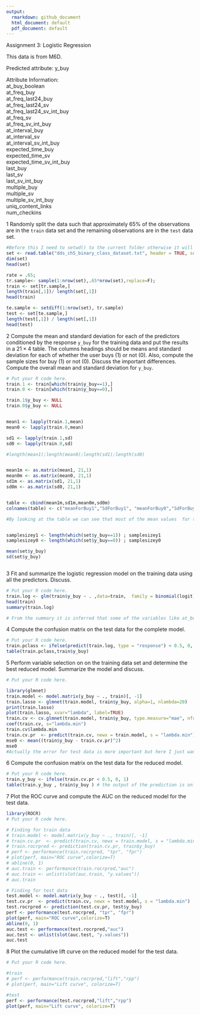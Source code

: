 ```yaml
---
output:
  rmarkdown: github_document
  html_document: default
  pdf_document: default
---
```


Assignment 3:  Logistic Regression

This data is from M6D.

Predicted attribute: y_buy 

Attribute Information:  
at_buy_boolean  
at_freq_buy        
at_freq_last24_buy  
at_freq_last24_sv   
at_freq_last24_sv_int_buy  
at_freq_sv         
at_freq_sv_int_buy  
at_interval_buy        
at_interval_sv  
at_interval_sv_int_buy   
expected_time_buy  
expected_time_sv  
expected_time_sv_int_buy  
last_buy              
last_sv  
last_sv_int_buy     
multiple_buy  
multiple_sv       
multiple_sv_int_buy  
uniq_content_links  
num_checkins  

1 Randomly split the data such that approximately 65% of the observations are in the `train` data set and the remaining observations are in the `test` data set.
```r
#Before this I need to setwd() to the current folder otherwise it will not work
set <- read.table("dds_ch5_binary_class_dataset.txt", header = TRUE, sep = "\t")
dim(set)
head(set)

rate = .65;
tr.sample<- sample(1:nrow(set),.65*nrow(set),replace=F);
train <- set[tr.sample,]
length(train[,1])/ length(set[,1])
head(train)

te.sample <- setdiff(1:nrow(set), tr.sample)
test <- set[te.sample,]
length(test[,1]) / length(set[,1])
head(test)


```

2 Compute the mean and standard deviation for each of the predictors conditioned by the response `y_buy` for the training data and put the results in a $21 \times 4$ table. The columns headings should be means and standard deviation for each of whether the user buys (1) or not (0). Also, compute the sample sizes for buy (1) or not (0). Discuss the important differences. Compute the overall mean and standard deviation for `y_buy`.
```r
# Put your R code here.
train.1 <- train[which(train$y_buy==1),]
train.0 <- train[which(train$y_buy==0),]

train.1$y_buy <- NULL
train.0$y_buy <- NULL


mean1 <- lapply(train.1,mean)
mean0 <- lapply(train.0,mean)

sd1 <- lapply(train.1,sd)
sd0 <- lapply(train.0,sd)

#length(mean1);length(mean0);length(sd1);length(sd0)


mean1m <- as.matrix(mean1, 21,1)
mean0m <- as.matrix(mean0, 21,1)
sd1m <- as.matrix(sd1, 21,1)
sd0m <- as.matrix(sd0, 21,1)


table <- cbind(mean1m,sd1m,mean0m,sd0m)
colnames(table) <- c("meanForBuy1","SdForBuy1", "meanForBuy0","SdForBuy0"); table

#By looking at the table we can see that most of the mean values  for the cases that lead to buy are greater than the cases that are not leaded to buy


samplesizey1 <- length(which(set$y_buy==1)) ; samplesizey1
samplesizey0 <- length(which(set$y_buy==0)) ; samplesizey0

mean(set$y_buy)
sd(set$y_buy)



```

3 Fit and summarize the logistic regression model on the training data using all the predictors. Discuss.
```r
# Put your R code here.
train.log <- glm(train$y_buy ~ . ,data=train,  family = binomial(logit))
head(train)
summary(train.log)

# From the summary it is inferred that some of the variables like at_buy_boolean, at_freq_last24_sv, last_sv, multiple_sv are the most effective parameters on buying the product. 
```

4 Compute the confusion matrix on the test data for the complete model.
```r
# Put your R code here.
train.pclass <- ifelse(predict(train.log, type = "response") < 0.5, 0, 1)
table(train.pclass,train$y_buy)
```

5 Perform variable selection on on the training data set and determine the best reduced model. Summarize the model and discuss. 
```r
# Put your R code here. 

library(glmnet)
train.model <- model.matrix(y_buy ~ ., train)[, -1]
train.lasso <- glmnet(train.model, train$y_buy, alpha=1, nlambda=20)
print(train.lasso)
plot(train.lasso, xvar="lambda", label=TRUE)
train.cv <- cv.glmnet(train.model, train$y_buy, type.measure="mae", nfolds=10, alpha=1) 
coef(train.cv, s="lambda.min")
train.cv$lambda.min
train.cv.pr  <- predict(train.cv, newx = train.model, s = "lambda.min")
mse0 <- mean((train$y_buy - train.cv.pr)^2)
mse0
#Actually the error for test data is more important but here I just wanted to show that by using lasso which is forcing some of the coefficientsthe to be zero we can still get good answer.
```

6 Compute the confusion matrix on the test data for the reduced model.
```r
# Put your R code here.
train.y_buy <- ifelse(train.cv.pr < 0.5, 0, 1)
table(train.y_buy , train$y_buy ) # the output of the prediction is only zero
```

7 Plot the ROC curve and compute the AUC on the reduced model for the test data.
```r
library(ROCR)
# Put your R code here.

# Finding for train data
# train.model <- model.matrix(y_buy ~ ., train)[, -1]
# train.cv.pr  <- predict(train.cv, newx = train.model, s = "lambda.min")
# train.rocrpred <- prediction(train.cv.pr, train$y_buy)
# perf <- performance(train.rocrpred, "tpr", "fpr")
# plot(perf, main="ROC curve",colorize=T)
# abline(0, 1)
# auc.train <- performance(train.rocrpred,"auc")
# auc.train <- unlist(slot(auc.train, "y.values"))
# auc.train

# Finding for test data
test.model <- model.matrix(y_buy ~ ., test)[, -1]
test.cv.pr  <- predict(train.cv, newx = test.model, s = "lambda.min")
test.rocrpred <- prediction(test.cv.pr, test$y_buy)
perf <- performance(test.rocrpred, "tpr", "fpr")
plot(perf, main="ROC curve",colorize=T)
abline(0, 1)
auc.test <- performance(test.rocrpred,"auc")
auc.test <- unlist(slot(auc.test, "y.values"))
auc.test

```

8 Plot the cumulative lift curve on the reduced model for the test data.
```r
# Put your R code here.

#train
# perf <- performance(train.rocrpred,"lift","rpp")
# plot(perf, main="Lift curve", colorize=T)

#test
perf <- performance(test.rocrpred,"lift","rpp")
plot(perf, main="Lift curve", colorize=T)

```



